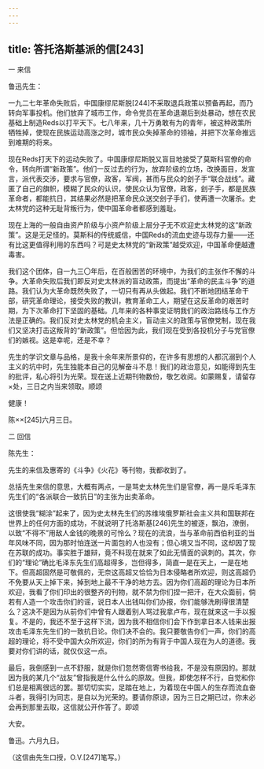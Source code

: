 ```yaml
---
---
---
```

title: 答托洛斯基派的信[243]
---




一 来信

鲁迅先生：

一九二七年革命失败后，中国康缪尼斯脱[244]不采取退兵政策以预备再起，而乃转向军事投机。他们放弃了城市工作，命令党员在革命退潮后到处暴动，想在农民基础上制造Reds以打平天下。七八年来，几十万勇敢有为的青年，被这种政策所牺牲掉，使现在民族运动高涨之时，城市民众失掉革命的领袖，并把下次革命推远到难期的将来。

现在Reds打天下的运动失败了。中国康缪尼斯脱又盲目地接受了莫斯科官僚的命令，转向所谓“新政策”。他们一反过去的行为，放弃阶级的立场，改换面目，发宣言，派代表交涉，要求与官僚，政客，军阀，甚而与民众的刽子手“联合战线”。藏匿了自己的旗帜，模糊了民众的认识，使民众认为官僚，政客，刽子手，都是民族革命者，都能抗日，其结果必然是把革命民众送交刽子手们，使再遭一次屠杀。史太林党的这种无耻背叛行为，使中国革命者都感到羞耻。

现在上海的一般自由资产阶级与小资产阶级上层分子无不欢迎史太林党的这“新政策”。这是无足怪的。莫斯科的传统威信，中国Reds的流血史迹与现存力量——还有比这更值得利用的东西吗？可是史太林党的“新政策”越受欢迎，中国革命便越遭毒害。

我们这个团体，自一九三〇年后，在百般困苦的环境中，为我们的主张作不懈的斗争。大革命失败后我们即反对史太林派的盲动政策，而提出“革命的民主斗争”的道路。我们认为大革命既然失败了，一切只有再从头做起。我们不断地团结革命干部，研究革命理论，接受失败的教训，教育革命工人，期望在这反革命的艰苦时期，为下次革命打下坚固的基础。几年来的各种事变证明我们的政治路线与工作方法是正确的。我们反对史太林党的机会主义，盲动主义的政策与官僚党制，现在我们又坚决打击这叛背的“新政策”。但恰因为此，我们现在受到各投机分子与党官僚们的嫉视。这是幸呢，还是不幸？

先生的学识文章与品格，是我十余年来所景仰的，在许多有思想的人都沉溺到个人主义的坑中时，先生独能本自己的见解奋斗不息！我们的政治意见，如能得到先生的批评，私心将引为光荣。现在送上近期刊物数份，敬乞收阅。如蒙赐复，请留存×处，三日之内当来领取。顺颂

健康！

陈××[245]六月三日。

二 回信

陈先生：

先生的来信及惠寄的《斗争》《火花》等刊物，我都收到了。

总括先生来信的意思，大概有两点，一是骂史太林先生们是官僚，再一是斥毛泽东先生们的“各派联合一致抗日”的主张为出卖革命。

这很使我“糊涂”起来了，因为史太林先生们的苏维埃俄罗斯社会主义共和国联邦在世界上的任何方面的成功，不就说明了托洛斯基[246]先生的被逐，飘泊，潦倒，以致“不得不”用敌人金钱的晚景的可怜么？现在的流浪，当与革命前西伯利亚的当年风味不同，因为那时怕连送一片面包的人也没有；但心境又当不同，这却因了现在苏联的成功。事实胜于雄辩，竟不料现在就来了如此无情面的讽刺的。其次，你们的“理论”确比毛泽东先生们高超得多，岂但得多，简直一是在天上，一是在地下。但高超固然是可敬佩的，无奈这高超又恰恰为日本侵略者所欢迎，则这高超仍不免要从天上掉下来，掉到地上最不干净的地方去。因为你们高超的理论为日本所欢迎，我看了你们印出的很整齐的刊物，就不禁为你们捏一把汗，在大众面前，倘若有人造一个攻击你们的谣，说日本人出钱叫你们办报，你们能够洗刷得很清楚么？这决不是因为从前你们中曾有人跟着别人骂过我拿卢布，现在就来这一手以报复。不是的，我还不至于这样下流，因为我不相信你们会下作到拿日本人钱来出报攻击毛泽东先生们的一致抗日论。你们决不会的。我只要敬告你们一声，你们的高超的理论，将不受中国大众所欢迎，你们的所为有背于中国人现在为人的道德。我要对你们讲的话，就仅仅这一点。

最后，我倒感到一点不舒服，就是你们忽然寄信寄书给我，不是没有原因的。那就因为我的某几个“战友”曾指我是什么什么的原故。但我，即使怎样不行，自觉和你们总是相离很远的罢。那切切实实，足踏在地上，为着现在中国人的生存而流血奋斗者，我得引为同志，是自以为光荣的。要请你原谅，因为三日之期已过，你未必会再到那里去取，这信就公开作答了。即颂

大安。

鲁迅。六月九日。

（这信由先生口授，O.V.[247]笔写。）